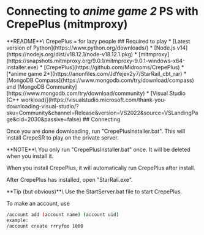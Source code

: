 
# Connecting to *anime game 2* PS with CrepePlus (mitmproxy)
<Callout emoji="🤡">
  **README**\
  CrepePlus = for lazy people
</Callout>
## Required to play
* [Latest version of Python](https://www.python.org/downloads/)
* [Node.js v14](https://nodejs.org/dist/v18.12.1/node-v18.12.1.pkg)
* [mitmproxy](https://snapshots.mitmproxy.org/9.0.1/mitmproxy-9.0.1-windows-x64-installer.exe)
* [CrepePlus](https://github.com/Midrooms/CrepePlus)
* [*anime game 2*](https://anonfiles.com/JdYejex2y7/StarRail_cbt_rar)
* [MongoDB Compass](https://www.mongodb.com/try/download/compass) and [MongoDB Community](https://www.mongodb.com/try/download/community)
* [Visual Studio (C++ workload)](https://visualstudio.microsoft.com/thank-you-downloading-visual-studio/?sku=Community&channel=Release&version=VS2022&source=VSLandingPage&cid=2030&passive=false)
## Connecting

Once you are done downloading, run "CrepePlusInstaller.bat". This will install CrepeSR to play on the private server.

<Callout emoji="⚠️" type="warning">
  **NOTE**\
  You only run "CrepePlusInstaller.bat" once. It will be deleted when you install it.
</Callout>

When you install CrepePlus, it will automatically run CrepePlus after install.

After CrepePlus has installed, open "StarRail.exe".

<Callout emoji="💡">
  **Tip (but obvious)**\
  Use the StartServer.bat file to start CrepePlus.
</Callout>

To make an account, use
```sh
/account add (account name) (account uid)
example: 
/account create rrryfoo 1000
```

